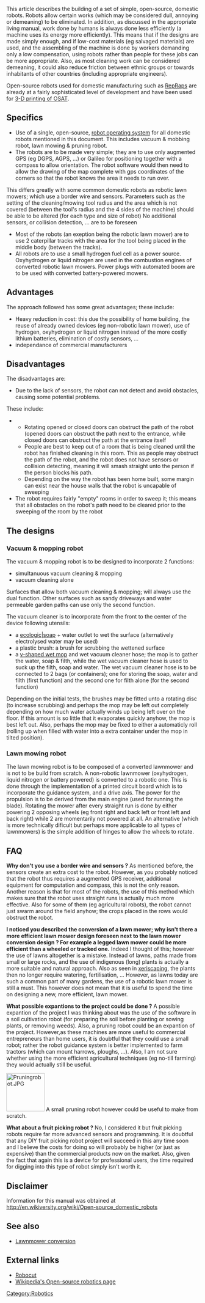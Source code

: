 {{Speculative}}

This article describes the building of a set of simple, open-source, domestic robots. Robots allow certain works (which may be considered dull, annoying or demeaning) to be eliminated. In addition, as discussed in the appropriate living manual, work done by humans is always done less efficiently (a machine uses its energy more efficiently). This means that if the designs are made simply enough, and if low-cost materials (eg salvaged materials) are used, and the assembling of the machine is done by workers demanding only a low compensation, using robots rather than people for these jobs can be more appropriate. Also, as most cleaning work can be considered demeaning, it could also reduce friction between ethnic groups or towards inhabitants of other countries (including appropriate engineers).

Open-source robots used for domestic manufacturing such as [[RepRaps]] are already at a fairly sophisticated level of development and have been used for [[3-D printing of OSAT]].

==Specifics==
* Use of a single, open-source, [[w:en:Robot_operating_system|robot operating system]] for all domestic robots mentioned in this document. This includes vacuum & mobbing robot, lawn mowing & pruning robot.
* The robots are to be made very simple; they are to use only augmented GPS (eg DGPS, AGPS, ...) or Galileo for positioning together with a compass to allow orientation. The robot software would then need to allow the drawing of the map complete with gps coordinates of the corners so that the robot knows the area it needs to run over. 
This differs greatly with some common domestic robots as robotic lawn mowers; which use a border wire and sensors. Parameters such as the setting of the cleaning/mowing tool radius and the area which is not covered (between the tool's radius and the 4 sides of the machine) should be able to be altered (for each type and size of robot)  
No additional sensors, or collision detection, ... are to be foreseen
* Most of the robots (an exeption being the robotic lawn mower) are to use 2 caterpillar tracks with the area for the tool being placed in the middle body (between the tracks).
* All robots are to use a small hydrogen fuel cell as a power source. Oxyhydrogen or liquid nitrogen are used in the combustion engines of converted robotic lawn mowers. Power plugs with automated boom are to be used with converted battery-powered mowers.

==Advantages==
The approach followed has some great advantages; these include:
* Heavy reduction in cost: this due the possibility of home building, the reuse of already owned devices (eg non-robotic lawn mower), use of hydrogen, oxyhydrogen or liquid nitrogen instead of the more costly lithium batteries, elimination of costly sensors, ...
* independance of commercial manufacturers  

==Disadvantages==
The disadvantages are:
* Due to the lack of sensors, the robot can not detect and avoid obstacles, causing some potential problems.
These include:
** Rotating opened or closed doors can obstruct the path of the robot (opened doors can obstruct the path next to the entrance, while closed doors can obstruct the path at the entrance itself
** People are best to keep out of a room that is being cleaned until the robot has finished cleaning in this room. This as people may obstruct the path of the robot, and the robot does not have sensors or collision detecting, meaning it will smash straight unto the person if the person blocks his path. 
** Depending on the way the robot has been home built, some margin can exist near the house walls that the robot is uncapable of sweeping
* The robot requires fairly "empty" rooms in order to sweep it; this means that all obstacles on the robot's path need to be cleared prior to the sweeping of the room by the robot

==The designs==
===Vacuum & mopping robot===
The vacuum & mopping robot is to be designed to incorporate 2 functions:
* simultanuous vacuum cleaning & mopping
* vacuum cleaning alone

Surfaces that allow both vacuum cleaning & mopping; will always use the dual function. Other surfaces such as
sandy driveways and water permeable garden paths can use only the second function. 

The vacuum cleaner is to incorporate from the front to the center of the device following utensils:
* a [[w:en:Natural_Cleaning_Products|ecologic|soap]] + water outlet to wet the surface (alternatively electrolysed water may be used)
* a plastic brush: a brush for scrubbing the wettened surface
* a [[w:en:Mop|v-shaped wet mop]] and wet vacuum cleaner hose; the mop is to gather the water, soap & filth, while the wet vacuum cleaner hose is used to suck up the filth, soap and water. The wet vacuum cleaner hose is to be connected to 2 bags (or containers); one for storing the soap, water and filth (first function) and the second one for filth alone (for the second function)

Depending on the initial tests, the brushes may be fitted unto a rotating disc (to increase scrubbing) and perhaps the mop may be left out completely depending on how much water actually winds up being left over on the floor. If this amount is so little that it evaporates quickly anyhow, the mop is best left out. Also, perhaps the mop may be fixed to either a automaticly roll (rolling up when filled with water into a extra container under the mop in tilted position).

===Lawn mowing robot===

The lawn mowing robot is to be composed of a converted lawnmower and is not to be build from scratch. A non-robotic lawnmower (oxyhydrogen, liquid nitrogen or battery powered) is converted to a robotic one. This is done through the implementation of a printed circuit board which is to incorporate the guidance system, and a drive axis. The power for the propulsion is to be derived from the main engine (used for running the blade). Rotating the 
mower after every straight run is done by either powering 2 opposing wheels (eg front right and back left or front left and back right) while 2 are momentarily not powered at all. An alternative (which is more technically dificult but
perhaps more applicable to all types of lawnmowers) is the simple addition of hinges to allow the wheels to rotate.

==FAQ==
'''Why don't you use a border wire and sensors ?'''
As mentioned before, the sensors create an extra cost to the robot. However, as you probably noticed that the robot thus requires a augmented GPS receiver, additional equipment for computation and compass, this is not the only reason. Another reason is that for most of the robots, the use of this method which makes sure that the robot uses straight runs is actually much more effective. Also for some of them (eg agricultural robots), the robot cannot just swarm around the field anyhow; the crops placed in the rows would obstruct the robot.    

'''I noticed you described the conversion of a lawn mower; why isn't there a more efficient
lawn mower design foreseen next to the lawn mower conversion design ? For example a legged lawn mower could be more efficient than a wheeled or tracked one.'''
Indeed I thought of this; however the use of lawns altogether is a mistake. Instead of lawns, paths made from small or large rocks, and the use of indigenous (long) plants is actually a more suitable and natural approach. Also as seen in [[w:en:xeriscaping|xeriscaping]], the plants then no longer require watering, fertilisation, ... However, as lawns today are such a common part of many gardens, the use of a robotic lawn mower is still a must. This however does not mean that it is useful to spend the time on designing a new, more efficient, lawn mower.

'''What possible expantions to the project could be done ?'''
A possible expantion of the project I was thinking about was the use of the software in a soil cultivation robot (for preparing the soil before planting or sowing plants, or removing weeds). Also, a pruning robot could be an expantion of the project. However,as these machines are more useful to commercial entrepreneurs than home users, it is doubtful that they could use a small robot; rather the robot guidance system is better implemented to farm tractors (which can mount harrows, ploughs, ...). Also, I am not sure whether using the more efficient agricultural techniques (eg no-till farming) they would actually still be useful. 

[[Image:Pruningrobot.JPG|thumb|right|100px]]
A small pruning robot however could be useful to make from scratch.

'''What about a fruit picking robot ?'''
No, I considered it but fruit picking robots require far more advanced sensors and programming. It is doubtful that 
any DIY fruit picking robot project will succeed in this any time soon and I believe the costs for doing so will probably
be higher (or just as expensive) than the commercial products now on the market. Also, given the fact that again this is a
device for professional users, the time required for digging into this type of robot simply isn't worth it.

==Disclaimer==
Information for this manual was obtained at http://en.wikiversity.org/wiki/Open-source_domestic_robots

==See also==
* [[Solar_Charged_Lawnmower|Lawnmower conversion]]

==External links==
* [http://www.robotshop.se/micro/robocut_us.html Robocut]
* [[w:en:Open-source_robotics|Wikipedia's Open-source robotics page]]

[[Category:Robotics]]